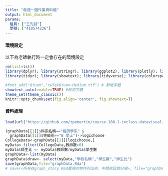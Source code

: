 ```yaml
---
title: "每週一圖作業資料檔"
output: html_document
params:
  組員: ["王先誠"]  
  學號: ["410574226"]
---
```


#### 環境設定

以下為老師執行時一定會存在的環境設定
```r
rm(list=ls())
library(dplyr); library(stringr); library(ggplot2); library(plotly); library(lubridate); library(readr); library(colorspace); library(grDevices); library(shiny); library(shinyjs); library(scales)
library(tidyr); library(showtext); library(tidyverse); library(colorspace)

#font_add("QYuan","cwTeXQYuan-Medium.ttf") # 新增字體
showtext_auto(enable=TRUE) #啟用字體
theme_set(theme_classic())
knitr::opts_chunk$set(fig.align='center', fig.showtext=T)
```

#### 資料處理
  
```r
load(url("https://github.com/tpemartin/course-108-1-inclass-datavisualization/blob/master/%E4%BD%9C%E5%93%81%E5%B1%95%E7%A4%BA/homework3/graphData_homework3_019.Rda?raw=true"))

(graphData[[1]]$科系名稱=="經濟學系" &
  graphData[[1]]$等級別=="B 學士")->logichoose
CollegeData<-graphData[[1]][logichoose,]
myData<-filter(CollegeData,教師數>0)
myData$師生比 <- myData$教師數/myData$學生數
graphData<-list(myData)
graphData$draw<- select(myData,"學校名稱","學生數","師生比")
save(graphData,file="graphData.Rda")
# save(<所有在graph_story.Rmd要用的物件列出來，中間用逗號分隔>, file="graphData.Rda") # 此行放在最後一行
```

